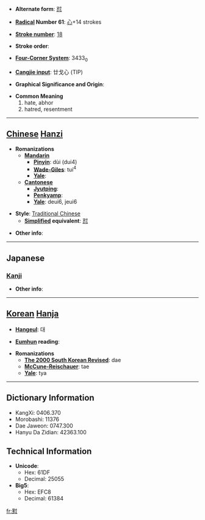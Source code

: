 * '''Alternate form''': [[怼]]

* '''[[Wiktionary:Chinese radical index| Radical]] Number 61''': [[Wiktionary:Chinese radical index 心|心]]+14 strokes

* '''[[Wiktionary:Chinese total strokes index|Stroke number]]''': [[Wiktionary:Chinese total strokes index 18|18]]

* '''Stroke order''': 

* '''[[Wiktionary:Chinese four corner index|Four-Corner System]]''': 3433<sub>0</sub>

* '''[[Wiktionary:Chinese Cangjie index|Cangjie input]]''': 廿戈心 (TIP)

* '''Graphical Significance and Origin''': 

* '''Common Meaning'''
*#hate, abhor
*# hatred, resentment


----

== [[Chinese]] [[Hanzi]] ==

* '''Romanizations'''
** '''[[Mandarin]]'''
*** '''[[Pinyin]]''': dùi (dui4)
*** '''[[Wade-Giles]]''': tui<sup>4</sup>
*** '''[[Yale]]''': 
** '''[[Cantonese]]'''
*** '''[[Jyutping]]''':
*** '''[[Penkyamp]]''': 
*** '''[[Yale]]''': deui6, jeui6

* '''Style''': [[Traditional Chinese]] 
** '''[[Simplified Chinese|Simplified]] equivalent''': [[怼]]

* '''Other info''': 

----

==Japanese==
===[[Kanji]]===
{{kanji|on readings=[[つい]] (tsui), [[ずい]] (zui), [[たい]] (tai)|kun readings=[[うらむ]] (uramu)}}

* '''Other info''':  

----

== [[Korean]] [[Hanja]] ==

* '''[[Hangeul]]''': 대

* '''[[Eumhun]] reading''': 

* '''Romanizations'''
** '''[[The 2000 South Korean Revised Romanization|The 2000 South Korean Revised]]''': dae
** '''[[McCune-Reischauer]]''': tae
** '''[[Yale]]''': tya

----

== Dictionary Information ==

* KangXi: 0406.370
* Morobashi: 11376
* Dae Jaweon: 0747.300
* Hanyu Da Zidian: 42363.100

== Technical Information ==

* '''Unicode''':
** Hex: 61DF
** Decimal: 25055
* '''Big5''':
** Hex: EFC8
** Decimal: 61384

[[fr:懟]]